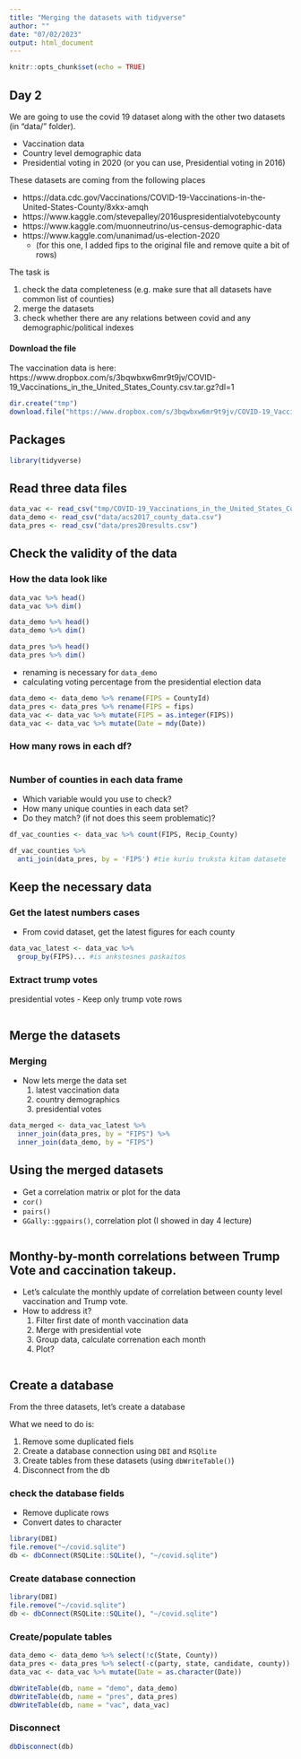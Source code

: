 ```yaml
---
title: "Merging the datasets with tidyverse"
author: ""
date: "07/02/2023"
output: html_document
---
```


```r
knitr::opts_chunk$set(echo = TRUE)

```

## Day 2

We are going to use the covid 19 dataset along with the other two datasets (in "data/" folder). 

- Vaccination data
- Country level demographic data
- Presidential voting in 2020
 (or you can use, Presidential voting in 2016)

These datasets are coming from the following places

- https://data.cdc.gov/Vaccinations/COVID-19-Vaccinations-in-the-United-States-County/8xkx-amqh
- https://www.kaggle.com/stevepalley/2016uspresidentialvotebycounty
- https://www.kaggle.com/muonneutrino/us-census-demographic-data
- https://www.kaggle.com/unanimad/us-election-2020
  - (for this one, I added fips to the original file and remove quite a bit of rows)


The task is

1. check the data completeness (e.g. make sure that all datasets have common list of counties)
2. merge the datasets
3. check whether there are any relations between covid and any demographic/political indexes


#### Download the file
The vaccination data is here: https://www.dropbox.com/s/3bqwbxw6mr9t9jv/COVID-19_Vaccinations_in_the_United_States_County.csv.tar.gz?dl=1

```r
dir.create("tmp")
download.file("https://www.dropbox.com/s/3bqwbxw6mr9t9jv/COVID-19_Vaccinations_in_the_United_States_County.csv.tar.gz?dl=1", destfile = "tmp/COVID-19_Vaccinations_in_the_United_States_County.csv.tar.gz")

```

## Packages

```r
library(tidyverse)
```

## Read three data files

```r
data_vac <- read_csv("tmp/COVID-19_Vaccinations_in_the_United_States_County.csv.tar.gz")
data_demo <- read_csv("data/acs2017_county_data.csv")
data_pres <- read_csv("data/pres20results.csv")
```


## Check the validity of the data

### How the data look like


```r
data_vac %>% head()
data_vac %>% dim()

data_demo %>% head()
data_demo %>% dim()

data_pres %>% head()
data_pres %>% dim()
```
- renaming is necessary for `data_demo`
- calculating voting percentage from the presidential election data


```r
data_demo <- data_demo %>% rename(FIPS = CountyId)
data_pres <- data_pres %>% rename(FIPS = fips)
data_vac <- data_vac %>% mutate(FIPS = as.integer(FIPS))
data_vac <- data_vac %>% mutate(Date = mdy(Date))

```



### How many rows in each df?

```r

```

### Number of counties in each data frame

- Which variable would you use to check?
- How many unique counties in each data set?
- Do they match? (if not does this seem problematic)?
    
```r
df_vac_counties <- data_vac %>% count(FIPS, Recip_County)

df_vac_counties %>% 
  anti_join(data_pres, by = 'FIPS') #tie kuriu truksta kitam datasete
```

## Keep the necessary data

### Get the latest numbers cases

- From covid dataset, get the latest figures for each county

```r
data_vac_latest <- data_vac %>%
  group_by(FIPS)... #is ankstesnes paskaitos
```


### Extract trump votes

presidential votes
  - Keep only trump vote rows

```r

```

## Merge the datasets


### Merging

- Now lets merge the data set
  1. latest vaccination data
  2. country demographics
  3. presidential votes
  
```r
data_merged <- data_vac_latest %>%
  inner_join(data_pres, by = "FIPS") %>%
  inner_join(data_demo, by = "FIPS")
```

## Using the merged datasets 

- Get a correlation matrix or plot for the data
- `cor()`
- `pairs()`
- `GGally::ggpairs()`, correlation plot (I showed in day 4 lecture)

```r
 
```
## Monthy-by-month correlations between Trump Vote and caccination takeup.

- Let's calculate the monthly update of correlation between county level vaccination and Trump vote.
- How to address it?
  1. Filter first date of month vaccination data
  2. Merge with presidential vote
  3. Group data, calculate correnation each month
  4. Plot?


```r

```

## Create a database

From the three datasets, let's create a database

What we need to do is:

1. Remove some duplicated fiels
2. Create a database connection using `DBI` and `RSQlite`
3. Create tables from these datasets (using `dbWriteTable()`)
4. Disconnect from the db

### check the database fields

- Remove duplicate rows
- Convert dates to character

```r
library(DBI)
file.remove("~/covid.sqlite")
db <- dbConnect(RSQLite::SQLite(), "~/covid.sqlite")
```


### Create database connection

```r
library(DBI)
file.remove("~/covid.sqlite")
db <- dbConnect(RSQLite::SQLite(), "~/covid.sqlite")

```

### Create/populate tables

```r
data_demo <- data_demo %>% select(!c(State, County))
data_pres <- data_pres %>% select(-c(party, state, candidate, county))
data_vac <- data_vac %>% mutate(Date = as.character(Date))

dbWriteTable(db, name = "demo", data_demo)
dbWriteTable(db, name = "pres", data_pres)
dbWriteTable(db, name = "vac", data_vac)
```

### Disconnect

```r
dbDisconnect(db)
```

